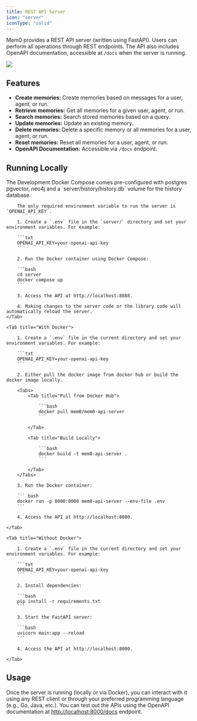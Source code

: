 ```yaml
---
title: REST API Server
icon: "server"
iconType: "solid"
---
```


<Snippet file="security-compliance.mdx" />

Mem0 provides a REST API server (written using FastAPI). Users can perform all operations through REST endpoints. The API also includes OpenAPI documentation, accessible at `/docs` when the server is running.

<Frame caption="APIs supported by Mem0 REST API Server">
    <img src="/images/rest-api-server.png"/>
</Frame>

## Features

- **Create memories:** Create memories based on messages for a user, agent, or run.
- **Retrieve memories:** Get all memories for a given user, agent, or run.
- **Search memories:** Search stored memories based on a query.
- **Update memories:** Update an existing memory.
- **Delete memories:** Delete a specific memory or all memories for a user, agent, or run.
- **Reset memories:** Reset all memories for a user, agent, or run.
- **OpenAPI Documentation:** Accessible via `/docs` endpoint.

## Running Locally

<Tabs>
    <Tab title="With Docker Compose">
        The Development Docker Compose comes pre-configured with postgres pgvector, neo4j and a `server/history/history.db` volume for the history database.

        The only required environment variable to run the server is `OPENAI_API_KEY`.

        1. Create a `.env` file in the `server/` directory and set your environment variables. For example:

        ```txt
        OPENAI_API_KEY=your-openai-api-key
        ```

        2. Run the Docker container using Docker Compose:

        ```bash
        cd server
        docker compose up
        ```

        3. Access the API at http://localhost:8888.

        4. Making changes to the server code or the library code will automatically reload the server.
    </Tab>

    <Tab title="With Docker">

        1. Create a `.env` file in the current directory and set your environment variables. For example:

        ```txt
        OPENAI_API_KEY=your-openai-api-key
        ```

        2. Either pull the docker image from docker hub or build the docker image locally.

        <Tabs>
            <Tab title="Pull from Docker Hub">

                ```bash
                docker pull mem0/mem0-api-server
                ```

            </Tab>

            <Tab title="Build Locally">

                ```bash
                docker build -t mem0-api-server .
                ```

            </Tab>
        </Tabs>

        3. Run the Docker container:

        ``` bash
        docker run -p 8000:8000 mem0-api-server --env-file .env
        ```

        4. Access the API at http://localhost:8000.

    </Tab>

    <Tab title="Without Docker">

        1. Create a `.env` file in the current directory and set your environment variables. For example:

        ```txt
        OPENAI_API_KEY=your-openai-api-key
        ```

        2. Install dependencies:

        ```bash
        pip install -r requirements.txt
        ```

        3. Start the FastAPI server:

        ```bash
        uvicorn main:app --reload
        ```

        4. Access the API at http://localhost:8000.

    </Tab>
</Tabs>

## Usage

Once the server is running (locally or via Docker), you can interact with it using any REST client or through your preferred programming language (e.g., Go, Java, etc.). You can test out the APIs using the OpenAPI documentation at [http://localhost:8000/docs](http://localhost:8000/docs) endpoint.
